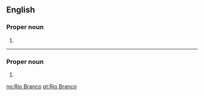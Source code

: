 ==English==
{{wikipedia}}

===Proper noun===
{{en-proper noun|head=[[Rio]] [[Branco]]}}

# {{place:Rio Branco, AC, BR|en}}

----

===Proper noun===
{{pt-proper noun|head=[[rio|Rio]] [[branco|Branco]]}}

# {{place:Rio Branco, AC, BR|pt|Rio Branco}}

[[no:Rio Branco]]
[[pt:Rio Branco]]